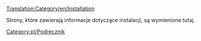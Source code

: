 [[Translation:Category/en/Installation]]

Strony, które zawierają informacje dotyczące instalacji, są wymienione tutaj.

[[Category:pl/Podręcznik]]